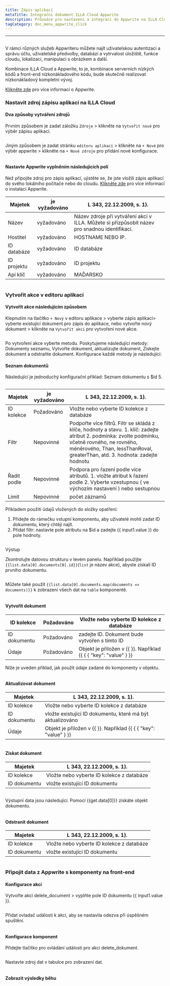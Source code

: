 ```yaml
---
title: Zápis aplikací
metaTitle: Integrační dokument ILLA Cloud Appwrite
description: Průvodce pro nastavení a integraci do Appwrite na ILLA Cloud
tagCategory: doc_menu_appwrite_click
---
```


* * *

## <Heading hidden>Databáze zápisů aplikací</Heading>

V rámci různých služeb Appwriteru můžete najít uživatelskou autentizaci a správu účtu, uživatelské předvolby, databázi a vytrvalost úložiště, funkce cloudu, lokalizaci, manipulaci s obrázkem a další. 

Kombinace ILLA Cloud a Appwrite, to je, kombinace serverních nízkých kódů a front-end nízkonákladového kódu, bude skutečně realizovat nízkonákladový kompletní vývoj.

[Klikněte zde](https://appwrite.io/) pro více informací o Appwrite.

### Nastavit zdroj zápisu aplikací na ILLA Cloud

#### Dva způsoby vytváření zdrojů

Prvním způsobem je zadat záložku `Zdroje` > klikněte na `Vytvořit nové` pro výběr zápisu aplikací. 

<img src='https://cdn.illacloud.com/official-website/img/docs/assemble/appwrite1.png' alt="" />

Jiným způsobem je zadat stránku `editoru aplikací` > klikněte na `+ Nové` pro výběr appwrite > klikněte na `+ Nové zdroje` pro přidání nové konfigurace. 

<img src='https://cdn.illacloud.com/official-website/img/docs/assemble/appwrite2.png' alt="" />

#### Nastavte Appwrite vyplněním následujících polí

Než připojíte zdroj pro zápis aplikací, ujistěte se, že jste vložili zápis aplikací do svého lokálního počítače nebo do cloudu. [Klikněte zde](https://appwrite.io/docs/installation) pro více informací o instalaci Appwrite. 

| Majetek     | je vyžadováno | L 343, 22.12.2009, s. 1).                                                                      |
| ----------- | ------------- | ---------------------------------------------------------------------------------------------- |
| Název       | vyžadováno    | Název zdroje při vytváření akcí v ILLA. Můžete si přizpůsobit název pro snadnou identifikaci.  |
| Hostitel    | vyžadováno    | HOSTNAME NEBO IP.                                                                              |
| ID databáze | vyžadováno    | ID databáze                                                                                    |
| ID projektu | vyžadováno    | ID projektu                                                                                    |
| Api klíč    | vyžadováno    | MAĎARSKO                                                                                       |

<img src='https://cdn.illacloud.com/official-website/img/docs/assemble/appwrite3.png' alt="" />

### Vytvořit akce v editoru aplikací

#### Vytvořit akce následujícím způsobem

Klepnutím na tlačítko `+ Nový` v editoru aplikace > vyberte zápis aplikací> vyberte existující dokument pro zápis do aplikace, nebo vytvořte nový dokument > klikněte na `Vytvořit akci` pro vytvoření nové akce. 

<img src='https://cdn.illacloud.com/official-website/img/docs/assemble/appwrite4.png' alt="" />

Po vytvoření akce vyberte metodu. Poskytujeme následující metody: Dokumenty seznamu, Vytvořte dokument, aktualizujte dokument, Získejte dokument a odstraňte dokument. Konfigurace každé metody je následující: 

#### Seznam dokumentů

Následující je jednoduchý konfigurační příklad: Seznam dokumentu s $id 5. 

<img src='https://cdn.illacloud.com/official-website/img/docs/assemble/appwrite5.png' alt="" />

| Majetek     | je vyžadováno | L 343, 22.12.2009, s. 1).                                                                                                                                                                                                         |
| ----------- | ------------- | --------------------------------------------------------------------------------------------------------------------------------------------------------------------------------------------------------------------------------- |
| ID kolekce  | Požadováno    | Vložte nebo vyberte ID kolekce z databáze                                                                                                                                                                                         |
| Filtr       | Nepovinné     | Podpořte více filtrů. Filtr se skládá z klíče, hodnoty a stavu. 1. klíč: zadejte atribut 2. podmínka: zvolte podmínku, včetně rovného, ne rovného, méněrového, Than, lessThanRoval, greaterThan, atd. 3. hodnota: zadejte hodnotu |
| Řadit podle | Nepovinné     | Podpora pro řazení podle více atributů. 1. vložte atribut k řazení podle 2. Vyberte vzestupnou ( ve výchozím nastavení ) nebo sestupnou                                                                                           |
| Limit       | Nepovinné     | počet záznamů                                                                                                                                                                                                                     |

Příkladem použití údajů vložených do složky opatření:

1.  Přidejte do rámečku vstupní komponentu, aby uživatelé mohli zadat ID dokumentu, který chtějí najít.  
2.  Přidat filtr: nastavte pole atributu na $id a zadejte {{ input1.value }} do pole hodnoty. 

<img src='https://cdn.illacloud.com/official-website/img/docs/assemble/appwrite6.png' alt="" />

Výstup

Zkontrolujte datovou strukturu v levém panelu. Například použijte `{{list.data[0].documents[0].id}}`(`list` je název akce), abyste získali ID prvního dokumentu. 

<img src='https://cdn.illacloud.com/official-website/img/docs/assemble/appwrite7.png' alt="" />

Můžete také použít `{{list.data[0].documents.map(documents => documents)}}` k zobrazení všech dat na `table` komponentě. 

<img src='https://cdn.illacloud.com/official-website/img/docs/assemble/appwrite8.png' alt="" />

#### Vytvořit dokument

| ID kolekce   | Požadováno | Vložte nebo vyberte ID kolekce z databáze                        |
| ------------ | ---------- | ---------------------------------------------------------------- |
| ID dokumentu | Požadováno | zadejte ID. Dokument bude vytvořen s tímto ID                    |
| Údaje        | Požadováno | Objekt je přiložen v {{ }}. Například {{ { { "key": "value" } }} |

Níže je uveden příklad, jak použít údaje zadané do komponenty v objektu. 

<img src='https://cdn.illacloud.com/official-website/img/docs/assemble/appwrite9.png' alt="" />

#### Aktualizovat dokument

| Majetek      | L 343, 22.12.2009, s. 1).                                        |
| ------------ | ---------------------------------------------------------------- |
| ID kolekce   | Vložte nebo vyberte ID kolekce z databáze                        |
| ID dokumentu | vložte existující ID dokumentu, které má být aktualizováno       |
| Údaje        | Objekt je přiložen v {{ }}. Například {{ { { "key": "value" } }} |

<img src='https://cdn.illacloud.com/official-website/img/docs/assemble/appwrite10.png' alt="" />

#### Získat dokument

| Majetek      | L 343, 22.12.2009, s. 1).                 |
| ------------ | ----------------------------------------- |
| ID kolekce   | Vložte nebo vyberte ID kolekce z databáze |
| ID dokumentu | vložte existující ID dokumentu            |

<img src='https://cdn.illacloud.com/official-website/img/docs/assemble/appwrite11.png' alt="" />

Výstupní data jsou následující. Pomocí {{get.data[0]}} získáte objekt dokumentu.

<img src='https://cdn.illacloud.com/official-website/img/docs/assemble/appwrite12.png' alt="" />

#### Odstranit dokument

| Majetek      | L 343, 22.12.2009, s. 1).                 |
| ------------ | ----------------------------------------- |
| ID kolekce   | Vložte nebo vyberte ID kolekce z databáze |
| ID dokumentu | vložte existující ID dokumentu            |

<img src='https://cdn.illacloud.com/official-website/img/docs/assemble/appwrite13.png' alt="" />

### Připojit data z Appwrite s komponenty na front-end

#### Konfigurace akcí

Vytvořte akci delete_document > vyplňte pole ID dokumentu {{ input1.value }}. 

<img src='https://cdn.illacloud.com/official-website/img/docs/assemble/appwrite14.png' alt="" />

Přidat ovladač události k akci, aby se nastavila odezva při úspěšném spuštění. 

<img src='https://cdn.illacloud.com/official-website/img/docs/assemble/appwrite15.png' alt="" />

#### Konfigurace komponent

Přidejte tlačítko pro ovládání události pro akci delete_dokument. 

<img src='https://cdn.illacloud.com/official-website/img/docs/assemble/appwrite16.png' alt="" />

Nastavte zdroj dat v tabulce pro zobrazení dat. 

<img src='https://cdn.illacloud.com/official-website/img/docs/assemble/appwrite17.png' alt="" />

#### Zobrazit výsledky běhu

<img src='https://cdn.illacloud.com/official-website/img/docs/assemble/appwrite18.gif' alt="" />
